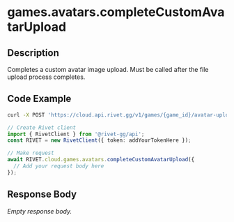 
# games.avatars.completeCustomAvatarUpload

## Description

Completes a custom avatar image upload. Must be called after the file upload process completes.


## Code Example

<CodeGroup title='Request' tag='POST' label='https://cloud.api.rivet.gg/v1/games/{game_id}/avatar-upload/{upload_id}/complete'>

```bash {{ title: 'cURL' }}
curl -X POST 'https://cloud.api.rivet.gg/v1/games/{game_id}/avatar-upload/{upload_id}/complete'
```

```ts
// Create Rivet client
import { RivetClient } from '@rivet-gg/api';
const RIVET = new RivetClient({ token: addYourTokenHere });

// Make request
await RIVET.cloud.games.avatars.completeCustomAvatarUpload({
  // Add your request body here
});
```

</CodeGroup>


## Response Body

_Empty response body._
